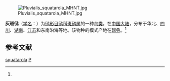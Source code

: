 {{speciesbox
| name = 灰斑鸻
| status = 
| status_system = 
| image = Pluvialis squatarola (summer plumage).jpg
| image_width = 250px
| genus = Pluvialis
| species = squatarola
| authority = ([[卡尔·林奈|Linnaeus]])<ref name='id1870'>{{cite web| url =http://www.bioinfo.cn/db05/BjdwSpecies.php?action=view&id=1870| title =灰斑鸻| work =《中国动物物种编目数据库》| publisher =中国科学院微生物研究所| author =中国科学院动物研究所| accessdate =2009-04-04| deadurl =yes| archiveurl =https://web.archive.org/web/20160305051139/http://www.bioinfo.cn/db05/BjdwSpecies.php?action=view&id=1870| archivedate =2016-03-05}}</ref>
}}
[[File:Pluvialis_squatarola_MHNT.jpg|thumb]]

'''灰斑鸻'''（[[学名|学名]]：{{lang|la|''Pluvialis squatarola''}}）为[[鸻形目|鸻形目]][[鸻科|鸻科]][[斑鸻属|斑鸻属]]的一种[[鸟类|鸟类]]。在[[中国大陆|中国大陆]]，分布于华北、[[四川|四川]]、[[湖南|湖南]]、[[江苏|江苏]]和东南沿海等地。该物种的模式产地在[[瑞典|瑞典]]。<ref name='id1870'/>

== 参考文献 ==
{{reflist}}

{{Commons category|Pluvialis squatarola}}
{{Taxonbar|from=Q18835}}

[[Category:斑鸻属|squatarola]]
[[Category:1758年描述的鳥類|P]]

{{鸻形目小作品}}